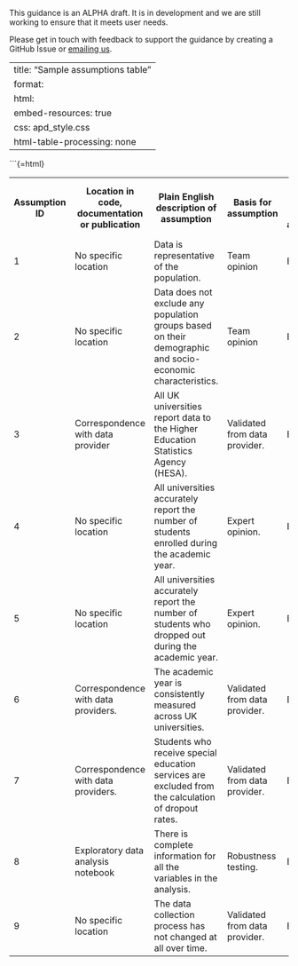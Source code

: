 ::: {.callout-note collapse="false"}
This guidance is an ALPHA draft. It is in development and we are still working 
to ensure that it meets user needs.

Please get in touch with feedback to support the guidance by creating a GitHub 
Issue or [emailing us](mailto:ASAP@ons.gov.uk).
:::

---
title: "Sample assumptions table"
format:
  html:
    embed-resources: true
    css: apd_style.css
    html-table-processing: none
---

```{=html}
<div style="overflow-x:auto;">
<table class="simpleTable">
<tr VALIGN=CENTER>
    <th scope = "col"> Assumption ID</th>
    <th scope = "col"> Location in code, documentation or publication</th>
    <th scope = "col"> Plain English description of assumption</th>
    <th scope = "col"> Basis for assumption</th>
    <th scope = "col"> Numerical value of the assumption</th>
    <th scope = "col"> Range around the estimated value</th>
    <th scope = "col"> Estimated distribution</th>
    <th scope = "col"> Links to supporting analysis</th>
    <th scope = "col"> Documentation dependencies</th>
    <th scope = "col"> Date of last review/update</th>
    <th scope = "col"> Externally reviewed by</th>
    <th scope = "col"> Date of external review</th>
    <th scope = "col"> Next review/update due on</th>
    <th scope = "col"> Quality rating</th>
    <th scope = "col"> Sensitivity score</th>
    <th scope = "col"> Risk score</th>
</tr>
<tr>
    <td>1</td>
    <td>No specific location</td>
    <td>Data is representative of the population.</td>
    <td>Team opinion</td>
    <td>Blank - tbc</td>
    <td>Blank - tbc</td>
    <td>Blank - tbc</td>
    <td>Links tbc</td>
    <td>Blank - tbc</td>
    <td>14/02/2024</td>
    <td>Initials</td>
    <td>14/02/2024</td>
    <td>14/05/2024</td>
    <td>GREEN</td>
    <td>High</td>
    <td>High</td>

</tr>
<tr>
    <td>2</td>
    <td>No specific location</td>
    <td>Data does not exclude any population groups based on their demographic 
        and socio-economic characteristics.</td>
    <td>Team opinion</td>
    <td>Blank - tbc</td>
    <td>Blank - tbc</td>
    <td>Blank - tbc</td>
    <td>Blank - tbc</td>
    <td>Blank - tbc</td>
    <td>14/02/2024</td>
    <td>tbc</td>
    <td>14/02/2024</td>
    <td>14/05/2024</td>
    <td>GREEN</td>
    <td>High</td>
    <td>High</td>
</tr>
<tr>
    <td>3</td>
    <td>Correspondence with data provider</td>
    <td>All UK universities report data to the Higher Education Statistics 
        Agency (HESA).</td>
    <td>Validated from data provider.</td>
    <td>Blank - tbc</td>
    <td>Blank - tbc</td>
    <td>Blank - tbc</td>
    <td>Blank - tbc</td>
    <td>Blank - tbc</td>
    <td>tbc</td>
    <td>tbc</td>
    <td>14/02/2024</td>
    <td>14/05/2024</td>
    <td>RED</td>
    <td>High</td>
    <td>High</td>
</tr>

<tr>
    <td>4</td>
    <td>No specific location</td>
    <td>All universities accurately report the number of students enrolled 
        during the academic year.</td>
    <td>Expert opinion.</td>
    <td>Blank - tbc</td>
    <td>Blank - tbc</td>
    <td>Blank - tbc</td>
    <td>Blank - tbc</td>
    <td>Blank - tbc</td>
    <td>Blank - tbc</td>
    <td>tbc</td>
    <td>14/02/2024</td>
    <td>14/05/2024</td>
    <td>RED</td>
    <td>High</td>
    <td>High</td>
</tr>
<tr>
    <td>5</td>
    <td>No specific location</td>
    <td>All universities accurately report the number of students who dropped 
        out during the academic year.</td>
    <td>Expert opinion.</td>
    <td>Blank - tbc</td>
    <td>Blank - tbc</td>
    <td>Blank - tbc</td>
    <td>Blank - tbc</td>
    <td>Blank - tbc</td>
    <td>Blank - tbc</td>
    <td>14/02/2024</td>
    <td>tbc</td>
    <td>12/02/2024</td>
    <td>12/05/2024</td>
    <td>RED</td>
    <td>High</td>
    <td>High</td>
</tr>

<tr>
    <td>6</td>
    <td>Correspondence with data providers.</td>
    <td>The academic year is consistently measured across UK universities.</td>
    <td>Validated from data provider.</td>
    <td>Blank - tbc</td>
    <td>Blank - tbc</td>
    <td>Blank - tbc</td>
    <td>Blank - tbc</td>
    <td>Blank - tbc</td>
    <td>Blank - tbc</td>
    <td>Blank - tbc</td>
    <td>14/02/2024</td>
    <td>14/05/2024</td>
    <td>RED</td>
    <td>High</td>
    <td>High</td>
</tr>

<tr>
    <td>7</td>
    <td>Correspondence with data providers.</td>
    <td>Students who receive special education services are excluded from 
        the calculation of dropout rates.</td>
    <td>Validated from data provider.</td>
    <td>Blank - tbc</td>
    <td>Blank - tbc</td>
    <td>Blank - tbc</td>
    <td>Blank - tbc</td>
    <td>Blank - tbc</td>
    <td>Blank - tbc</td>
    <td>Blank - tbc</td>
    <td>Blank - tbc</td>
    <td>14/02/2024</td>
    <td>14/05/2024</td>
    <td>RED</td>
    <td>High</td>
    <td>High</td>
</tr>

<tr>
    <td>8</td>
    <td> Exploratory data analysis notebook</td>
    <td>There is complete information for all the variables in the analysis.</td>
    <td>Robustness testing.</td>
    <td>Blank - tbc</td>
    <td>Blank - tbc</td>
    <td>Blank - tbc</td>
    <td>Blank - tbc</td>
    <td>tbc</td>
    <td>Blank - tbc</td>
    <td>tbc</td>
    <td>14/02/2024</td>
    <td>14/05/2024</td>
    <td>RED</td>
    <td>High</td>
    <td>High</td>
</tr>

<tr>
    <td>9</td>
    <td>No specific location</td>
    <td>The data collection process has not changed at all over time.</td>
    <td>Validated from data provider.</td>
    <td>Blank - tbc</td>
    <td>Blank - tbc</td>
    <td>Blank - tbc</td>
    <td>Blank - tbc</td>
    <td>tbc</td>
    <td>Blank - tbc</td>
    <td>tbc</td>
    <td>14/02/2024</td>
    <td>14/05/2024</td>
    <td>RED</td>
    <td>High</td>
    <td>High</td>
</tr>
</table>
</div>